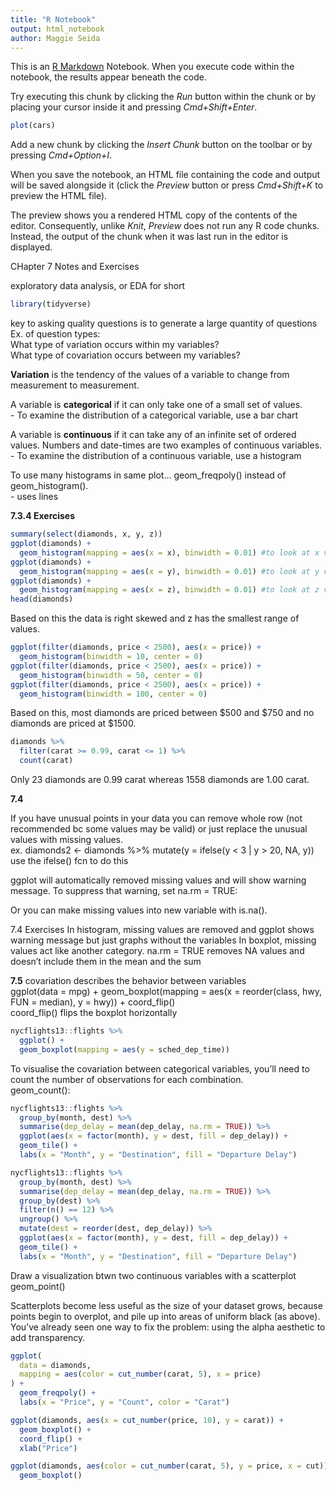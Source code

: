 ```yaml
---
title: "R Notebook"
output: html_notebook
author: Maggie Seida 
---
```


This is an [R Markdown](http://rmarkdown.rstudio.com) Notebook. When you execute code within the notebook, the results appear beneath the code. 

Try executing this chunk by clicking the *Run* button within the chunk or by placing your cursor inside it and pressing *Cmd+Shift+Enter*. 

```r
plot(cars)
```

Add a new chunk by clicking the *Insert Chunk* button on the toolbar or by pressing *Cmd+Option+I*.

When you save the notebook, an HTML file containing the code and output will be saved alongside it (click the *Preview* button or press *Cmd+Shift+K* to preview the HTML file). 

The preview shows you a rendered HTML copy of the contents of the editor. Consequently, unlike *Knit*, *Preview* does not run any R code chunks. Instead, the output of the chunk when it was last run in the editor is displayed.

CHapter 7 Notes and Exercises 

exploratory data analysis, or EDA for short

```r
library(tidyverse)
```

 key to asking quality questions is to generate a large quantity of questions
 Ex. of question types:  
What type of variation occurs within my variables?  
What type of covariation occurs between my variables?  

**Variation** is the tendency of the values of a variable to change from measurement to measurement.  

A variable is **categorical** if it can only take one of a small set of values.  
- To examine the distribution of a categorical variable, use a bar chart  

A variable is **continuous** if it can take any of an infinite set of ordered values. Numbers and date-times are two examples of continuous variables.   
- To examine the distribution of a continuous variable, use a histogram  

To use many histograms in same plot...
 geom_freqpoly() instead of geom_histogram().     
 - uses lines  
 
 **7.3.4 Exercises**
```r
summary(select(diamonds, x, y, z))
ggplot(diamonds) +
  geom_histogram(mapping = aes(x = x), binwidth = 0.01) #to look at x variable
ggplot(diamonds) +
  geom_histogram(mapping = aes(x = y), binwidth = 0.01) #to look at y variable
ggplot(diamonds) +
  geom_histogram(mapping = aes(x = z), binwidth = 0.01) #to look at z variable
head(diamonds)
```
 Based on this the data is right skewed and z has the smallest range of values.
 
```r
ggplot(filter(diamonds, price < 2500), aes(x = price)) +
  geom_histogram(binwidth = 10, center = 0)
ggplot(filter(diamonds, price < 2500), aes(x = price)) +
  geom_histogram(binwidth = 50, center = 0)
ggplot(filter(diamonds, price < 2500), aes(x = price)) +
  geom_histogram(binwidth = 100, center = 0)
```
Based on this, most diamonds are priced between $500 and $750 and no diamonds are priced at $1500.

```r
diamonds %>%
  filter(carat >= 0.99, carat <= 1) %>%
  count(carat)
```

 Only 23 diamonds are 0.99 carat whereas 1558 diamonds are 1.00 carat.
 
 
 
 
 **7.4**
 
 If you have unusual points in your data you can remove whole row (not recommended bc some values may be valid) or just replace the unusual values with missing values.    
 ex. diamonds2 <- diamonds %>% 
  mutate(y = ifelse(y < 3 | y > 20, NA, y))  
  use the ifelse() fcn to do this  
  
  ggplot will automatically removed missing values and will show warning message. To suppress that warning, set na.rm = TRUE:   
  
  Or you can make missing values into new variable with is.na().  
  
  7.4 Exercises 
  In histogram, missing values are removed and ggplot shows warning message but just graphs without the variables
  In boxplot, missing values act like another category. 
  na.rm = TRUE removes NA values and doesn't include them in the mean and the sum 
  
  **7.5**
  covariation describes the behavior between variables   
  ggplot(data = mpg) +
  geom_boxplot(mapping = aes(x = reorder(class, hwy, FUN = median), y = hwy)) +
  coord_flip()  
  coord_flip() flips the boxplot horizontally   
  
  
  
```r
nycflights13::flights %>%
  ggplot() +
  geom_boxplot(mapping = aes(y = sched_dep_time))
```
  
  
  
  To visualise the covariation between categorical variables, you’ll need to count the number of observations for each combination.  
  geom_count(): 
  
  
```r

nycflights13::flights %>%
  group_by(month, dest) %>%
  summarise(dep_delay = mean(dep_delay, na.rm = TRUE)) %>%
  ggplot(aes(x = factor(month), y = dest, fill = dep_delay)) +
  geom_tile() +
  labs(x = "Month", y = "Destination", fill = "Departure Delay")

nycflights13::flights %>%
  group_by(month, dest) %>%
  summarise(dep_delay = mean(dep_delay, na.rm = TRUE)) %>%
  group_by(dest) %>%
  filter(n() == 12) %>%
  ungroup() %>%
  mutate(dest = reorder(dest, dep_delay)) %>%
  ggplot(aes(x = factor(month), y = dest, fill = dep_delay)) +
  geom_tile() +
  labs(x = "Month", y = "Destination", fill = "Departure Delay")
```
  
 Draw a visualization btwn two continuous variables with a scatterplot geom_point()   
 
 Scatterplots become less useful as the size of your dataset grows, because points begin to overplot, and pile up into areas of uniform black (as above). You’ve already seen one way to fix the problem: using the alpha aesthetic to add transparency.
 
 
```r
ggplot(
  data = diamonds,
  mapping = aes(color = cut_number(carat, 5), x = price)
) +
  geom_freqpoly() +
  labs(x = "Price", y = "Count", color = "Carat")
```
 
```r
ggplot(diamonds, aes(x = cut_number(price, 10), y = carat)) +
  geom_boxplot() +
  coord_flip() +
  xlab("Price")
```
```r
ggplot(diamonds, aes(color = cut_number(carat, 5), y = price, x = cut)) +
  geom_boxplot()
```
 
 
